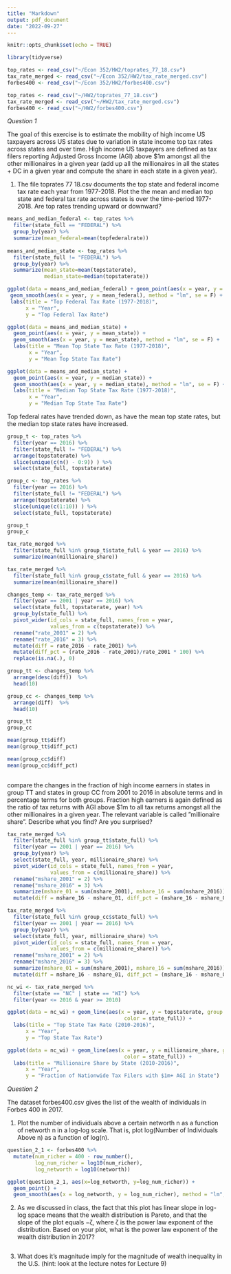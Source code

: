 ```yaml
---
title: "Markdown"
output: pdf_document
date: "2022-09-27"
---
```


```r
knitr::opts_chunk$set(echo = TRUE)
```


```r
library(tidyverse)
```


```r
top_rates <- read_csv("~/Econ 352/HW2/toprates_77_18.csv")
tax_rate_merged <- read_csv("~/Econ 352/HW2/tax_rate_merged.csv")
forbes400 <- read_csv("~/Econ 352/HW2/forbes400.csv")
```

```r
top_rates <- read_csv("~/HW2/toprates_77_18.csv")
tax_rate_merged <- read_csv("~/HW2/tax_rate_merged.csv")
forbes400 <- read_csv("~/HW2/forbes400.csv")
```

*Question 1*

The goal of this exercise is to estimate the mobility of high income US taxpayers across
US states due to variation in state income top tax rates across states and over time. High income US
taxpayers are defined as tax filers reporting Adjusted Gross Income (AGI) above $1m amongst all the
other millionaires in a given year (add up all the millionaires in all the states + DC in a given year and
compute the share in each state in a given year).

1. The file toprates 77 18.csv documents the top state and federal income tax rate each year from
1977-2018. Plot the the mean and median top state and federal tax rate across states is over the
time-period 1977-2018. Are top rates trending upward or downward?

```r
means_and_median_federal <- top_rates %>% 
  filter(state_full == "FEDERAL") %>% 
  group_by(year) %>% 
  summarize(mean_federal=mean(topfederalrate))
  
means_and_median_state <- top_rates %>% 
  filter(state_full != "FEDERAL") %>% 
  group_by(year) %>% 
  summarize(mean_state=mean(topstaterate),
            median_state=median(topstaterate))

ggplot(data = means_and_median_federal) + geom_point(aes(x = year, y = mean_federal)) +
 geom_smooth(aes(x = year, y = mean_federal), method = "lm", se = F) +
 labs(title = "Top Federal Tax Rate (1977-2018)",
      x = "Year",
      y = "Top Federal Tax Rate")

ggplot(data = means_and_median_state) + 
  geom_point(aes(x = year, y = mean_state)) +
  geom_smooth(aes(x = year, y = mean_state), method = "lm", se = F) +
  labs(title = "Mean Top State Tax Rate (1977-2018)",
       x = "Year",
       y = "Mean Top State Tax Rate")

ggplot(data = means_and_median_state) + 
  geom_point(aes(x = year, y = median_state)) +
  geom_smooth(aes(x = year, y = median_state), method = "lm", se = F) +
  labs(title = "Median Top State Tax Rate (1977-2018)",
       x = "Year",
       y = "Median Top State Tax Rate")


```
Top federal rates have trended down, as have the mean top state rates, but the median top state rates have increased.


```r
group_t <- top_rates %>%
  filter(year == 2016) %>%
  filter(state_full != "FEDERAL") %>%
  arrange(topstaterate) %>%
  slice(unique(c(n() - 0:9)) ) %>%
  select(state_full, topstaterate)

group_c <- top_rates %>%
  filter(year == 2016) %>%
  filter(state_full != "FEDERAL") %>%
  arrange(topstaterate) %>%
  slice(unique(c(1:10)) ) %>%
  select(state_full, topstaterate)

group_t
group_c
```


```r
tax_rate_merged %>%
  filter(state_full %in% group_t$state_full & year == 2016) %>%
  summarize(mean(millionaire_share))

tax_rate_merged %>%
  filter(state_full %in% group_c$state_full & year == 2016) %>%
  summarize(mean(millionaire_share))
```


```r
changes_temp <- tax_rate_merged %>%
  filter(year == 2001 | year == 2016) %>%
  select(state_full, topstaterate, year) %>%
  group_by(state_full) %>%
  pivot_wider(id_cols = state_full, names_from = year, 
              values_from = c(topstaterate)) %>%
  rename("rate_2001" = 2) %>%
  rename("rate_2016" = 3) %>%
  mutate(diff = rate_2016 - rate_2001) %>%
  mutate(diff_pct = (rate_2016 - rate_2001)/rate_2001 * 100) %>%
  replace(is.na(.), 0)

group_tt <- changes_temp %>%
  arrange(desc(diff))  %>%
  head(10)

group_cc <- changes_temp %>%
  arrange(diff)  %>%
  head(10)

group_tt 
group_cc

mean(group_tt$diff)
mean(group_tt$diff_pct)

mean(group_cc$diff)
mean(group_cc$diff_pct)
  
```

compare the changes in the fraction of high income earners in states in group TT and states in group CC from 2001 to 2016 in absolute terms and in percentage terms for both groups. Fraction high earners is again defined as the ratio of tax returns with AGI above $1m to all tax returns amongst all the other millionaires in a given year. The relevant variable is called ”millionaire share”. Describe what you find? Are you surprised? 

```r
tax_rate_merged %>%
  filter(state_full %in% group_tt$state_full) %>%
  filter(year == 2001 | year == 2016) %>%
  group_by(year) %>%
  select(state_full, year, millionaire_share) %>%
  pivot_wider(id_cols = state_full, names_from = year, 
              values_from = c(millionaire_share)) %>%
  rename("mshare_2001" = 2) %>%
  rename("mshare_2016" = 3) %>%
  summarize(mshare_01 = sum(mshare_2001), mshare_16 = sum(mshare_2016)) %>%
  mutate(diff = mshare_16 - mshare_01, diff_pct = (mshare_16 - mshare_01) / mshare_01)

tax_rate_merged %>%
  filter(state_full %in% group_cc$state_full) %>%
  filter(year == 2001 | year == 2016) %>%
  group_by(year) %>%
  select(state_full, year, millionaire_share) %>%
  pivot_wider(id_cols = state_full, names_from = year, 
              values_from = c(millionaire_share)) %>%
  rename("mshare_2001" = 2) %>%
  rename("mshare_2016" = 3) %>%
  summarize(mshare_01 = sum(mshare_2001), mshare_16 = sum(mshare_2016)) %>%
  mutate(diff = mshare_16 - mshare_01, diff_pct = (mshare_16 - mshare_01) / mshare_01)

```
```r
nc_wi <- tax_rate_merged %>%
  filter(state == "NC" | state == "WI") %>%
  filter(year <= 2016 & year >= 2010)

ggplot(data = nc_wi) + geom_line(aes(x = year, y = topstaterate, group = state_full,
                                      color = state_full)) +
  labs(title = "Top State Tax Rate (2010-2016)",
      x = "Year",
      y = "Top State Tax Rate")

ggplot(data = nc_wi) + geom_line(aes(x = year, y = millionaire_share, group = state_full,
                                      color = state_full)) +
  labs(title = "Millionaire Share by State (2010-2016)",
      x = "Year",
      y = "Fraction of Nationwide Tax Filers with $1m+ AGI in State")

```




*Question 2*

The dataset forbes400.csv gives the list of the wealth of individuals in Forbes 400 in 2017.

1. Plot the number of individuals above a certain networth n as a function of networth n in a log-log
scale. That is, plot log(Number of Individuals Above n) as a function of log(n).

```r
question_2_1 <- forbes400 %>%
  mutate(num_richer = 400 - row_number(),
         log_num_richer = log10(num_richer),
         log_networth = log10(networth))

ggplot(question_2_1, aes(x=log_networth, y=log_num_richer)) +
  geom_point() +
  geom_smooth(aes(x = log_networth, y = log_num_richer), method = "lm", se = F)


```

2. As we discussed in class, the fact that this plot has linear slope in log-log space means that the wealth
distribution is Pareto, and that the slope of the plot equals −ζ, where ζ is the power law exponent
of the distribution. Based on your plot, what is the power law exponent of the wealth distribution
in 2017?

```r

```


3. What does it’s magnitude imply for the magnitude of wealth inequality in the U.S. (hint: look at
the lecture notes for Lecture 9)